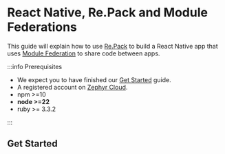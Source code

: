 
# React Native, Re.Pack and Module Federations

This guide will explain how to use [Re.Pack](https://re-pack.dev) to build a React Native app that uses [Module Federation](https://module-federation.io) to share code between apps.

:::info Prerequisites

- We expect you to have finished our [Get Started](/general/get-started) guide.
- A registered account on [Zephyr Cloud](https://app.zephyr-cloud.io).
- npm >=10
- **node >=22**
- ruby >= 3.3.2

:::

## Get Started


<RepackTabs />
